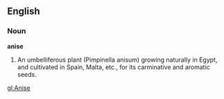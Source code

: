 ==English==

===Noun===

'''anise'''

#An umbelliferous plant (Pimpinella anisum) growing naturally in Egypt, and cultivated in Spain, Malta, etc., for its carminative and aromatic seeds.

[[gl:Anise]]